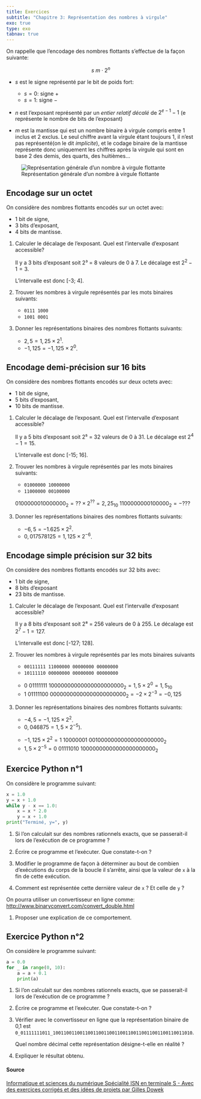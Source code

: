 ```yaml
---
title: Exercices
subtitle: "Chapitre 3: Représentation des nombres à virgule"
exo: true
type: exo
tabnav: true
---
```

On rappelle que l'encodage des nombres flottants s'effectue de la façon suivante:

$$
s\ m \cdot 2^n
$$

- $s$ est le signe représenté par le bit de poids fort:
    - $s=0$: signe $+$
    - $s=1$: signe $-$


- $n$ est l'exposant représenté par un _entier relatif décalé_ de $2^{e-1} - 1$ (e représente le
  nombre de bits de l'exposant)

- $m$ est la mantisse qui est un nombre binaire à virgule compris entre 1 inclus et 2 exclus. Le
  seul chiffre avant la virgule étant toujours 1, il n'est pas représenté(on le dit *implicite*),
  et le codage binaire de la mantisse représente donc uniquement les chiffres après la virgule qui
  sont en base 2 des demis, des quarts, des huitièmes...


![Représentation générale d'un nombre à virgule flottante](../../../images/repr-float.png)

## Encodage sur un octet

On considère des nombres flottants encodés sur un octet avec:

- 1 bit de signe,
- 3 bits d'exposant,
- 4 bits de mantisse.

#. Calculer le décalage de l'exposant. Quel est l'intervalle d'exposant accessible?

   ::: correction

   Il y a 3 bits d'exposant soit 2³ = 8 valeurs de 0 à 7. Le décalage est $2^2 - 1= 3$.

   L'intervalle est donc [-3; 4].

   :::

#. Trouver les nombres à virgule représentés par les mots binaires suivants:

   - `0111 1000`
   - `1001 0001`

#. Donner les représentations binaires des nombres flottants suivants:

   - $2,5=1,25 \times 2^1$.
   - $-1,125=-1,125 \times 2^0$.

## Encodage demi-précision sur 16 bits

On considère des nombres flottants encodés sur deux octets avec:

- 1 bit de signe,
- 5 bits d'exposant,
- 10 bits de mantisse.

#. Calculer le décalage de l'exposant. Quel est l'intervalle d'exposant accessible?
   
   ::: correction

   Il y a 5 bits d'exposant soit 2⁵ = 32 valeurs de 0 à 31. Le décalage est $2^4 - 1= 15$.

   L'intervalle est donc [-15; 16].

   :::

#. Trouver les nombres à virgule représentés par les mots binaires suivants:

   - `01000000 10000000`
   - `11000000 00100000`
   
   ::: correction
   
   $01000000 10000000_2=??\times 2^{??} = 2,25_{10}$
   $11000000 00100000_2=-???$

   :::

#. Donner les représentations binaires des nombres flottants suivants:

   - $-6,5=-1.625\times 2^{2}$.
   - $0,017578125=1,125\times 2^{-6}$.

## Encodage simple précision sur 32 bits

On considère des nombres flottants encodés sur 32 bits avec:

- 1 bit de signe,
- 8 bits d’exposant
- 23 bits de mantisse.

#. Calculer le décalage de l'exposant. Quel est l'intervalle d'exposant accessible?
   
   ::: correction

   Il y a 8 bits d'exposant soit 2⁸ = 256 valeurs de 0 à 255. Le décalage est $2^7 - 1= 127$.

   L'intervalle est donc [-127; 128].

   :::

#. Trouver les nombres à virgule représentés par les mots binaires suivants

   - `00111111 11000000 00000000 00000000`
   - `10111110 00000000 00000000 00000000`

   ::: correction

   - $0~01111111~10000000000000000000000_2=1,5\times 2^{0} = 1,5_{10}$
   - $1~01111100~00000000000000000000000_2=-2\times 2^{-3} = -0,125$

   :::

#. Donner les représentations binaires des nombres flottants suivants:

   - $-4,5=-1,125 \times 2^{2}$.
   - $0,046875=1,5 \times 2^{-5}$).

   ::: correction

   - $-1,125 \times 2^{2} = 1~10000001~00100000000000000000000_2$
   - $1,5 \times 2^{-5} = 0~01111010~10000000000000000000000_2$

   :::

## Exercice Python n°1

On considère le programme suivant:

```python
x = 1.0
y = x + 1.0
while y - x == 1.0:
    x = x * 2.0
    y = x + 1.0
print("Terminé, y=", y)
```

#. Si l'on calculait sur des nombres rationnels exacts, que se passerait-il lors de l'exécution de
   ce programme ?

#. Écrire ce programme et l'exécuter. Que constate-t-on ?

#. Modifier le programme de façon à déterminer au bout de combien d'exécutions du corps de la
   boucle il s'arrête, ainsi que la valeur de `x` à la fin de cette exécution.

#. Comment est représentée cette dernière valeur de `x` ? Et celle de `y` ?

On pourra utiliser un convertisseur en ligne comme:
<http://www.binaryconvert.com/convert_double.html>

#. Proposer une explication de ce comportement.

## Exercice Python n°2

On considère le programme suivant:

```python
a = 0.0
for _ in range(0, 10):
    a = a + 0.1
    print(a)
```

#. Si l'on calculait sur des nombres rationnels exacts, que se passerait-il lors de l'exécution de
   ce programme ?

#. Écrire ce programme et l'exécuter. Que constate-t-on ?

#. Vérifier avec le convertisseur en ligne que la représentation binaire de 0,1 est
   `0_01111111011_1001100110011001100110011001100110011001100110011010`.

   Quel nombre décimal cette représentation désigne-t-elle en réalité ?

#. Expliquer le résultat obtenu.

#### Source

[Informatique et sciences du numérique Spécialité ISN en terminale S - Avec des exercices corrigés et des idées de projets par Gilles Dowek](http://www.editions-eyrolles.com/Livre/9782212135435/)
